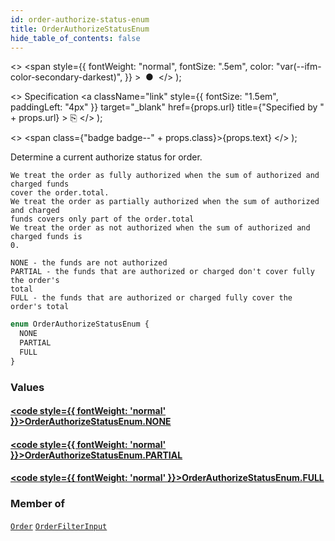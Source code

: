 ```yaml
---
id: order-authorize-status-enum
title: OrderAuthorizeStatusEnum
hide_table_of_contents: false
---
```


  <>
    <span
      style={{
        fontWeight: "normal",
        fontSize: ".5em",
        color: "var(--ifm-color-secondary-darkest)",
      }}
    >
      &nbsp;●&nbsp;
    </span>
  </>
);

  <>
    Specification
    <a
      className="link"
      style={{ fontSize: "1.5em", paddingLeft: "4px" }}
      target="\_blank"
      href={props.url}
      title={"Specified by " + props.url}
    >
      ⎘
    </a>
  </>
);

  <>
    <span class={"badge badge--" + props.class}>{props.text}</span>
  </>
);

Determine a current authorize status for order.

    We treat the order as fully authorized when the sum of authorized and charged funds
    cover the order.total.
    We treat the order as partially authorized when the sum of authorized and charged
    funds covers only part of the order.total
    We treat the order as not authorized when the sum of authorized and charged funds is
    0.

    NONE - the funds are not authorized
    PARTIAL - the funds that are authorized or charged don't cover fully the order's
    total
    FULL - the funds that are authorized or charged fully cover the order's total

```graphql
enum OrderAuthorizeStatusEnum {
  NONE
  PARTIAL
  FULL
}
```

### Values

#### [<code style={{ fontWeight: 'normal' }}>OrderAuthorizeStatusEnum.<b>NONE</b></code>](#)

>

#### [<code style={{ fontWeight: 'normal' }}>OrderAuthorizeStatusEnum.<b>PARTIAL</b></code>](#)

>

#### [<code style={{ fontWeight: 'normal' }}>OrderAuthorizeStatusEnum.<b>FULL</b></code>](#)

>

### Member of

[`Order`](../../../developer/api-reference/objects/order) <Badge class="secondary" text="object"/><Bullet />[`OrderFilterInput`](../../../developer/api-reference/inputs/order-filter-input) <Badge class="secondary" text="input"/>
